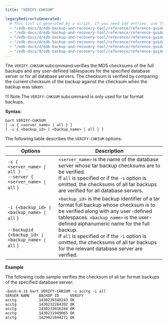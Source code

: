```yaml
---
title: "VERIFY-CHKSUM"

legacyRedirectsGenerated:
  # This list is generated by a script. If you need add entries, use the `legacyRedirects` key.
  - "/edb-docs/d/edb-backup-and-recovery-tool/reference/reference-guide/2.5.1/verify_chksum.html"
  - "/edb-docs/d/edb-backup-and-recovery-tool/reference/reference-guide/2.5.2/verify_chksum.html"
  - "/edb-docs/d/edb-backup-and-recovery-tool/reference/reference-guide/2.5.4/verify_chksum.html"
  - "/edb-docs/d/edb-backup-and-recovery-tool/reference/reference-guide/2.5.3/verify_chksum.html"
  - "/edb-docs/d/edb-backup-and-recovery-tool/reference/reference-guide/2.5.5/verify_chksum.html"
  - "/edb-docs/d/edb-backup-and-recovery-tool/reference/reference-guide/2.5.7/verify_chksum.html"
---
```


The `VERIFY-CHKSUM` subcommand verifies the MD5 checksums of the full backups and any user-defined tablespaces for the specified database server or for all database servers. The checksum is verified by comparing the current checksum of the backup against the checksum when the backup was taken.

!!! Note
    The `VERIFY-CHKSUM` subcommand is only used for tar format backups.

**Syntax:**

```text
bart VERIFY-CHKSUM
[ –s { <server_name> | all } ]
[ -i { <backup_id> | <backup_name> | all } ]
```

The following table describes the `VERIFY-CHKSUM` options:

| Options                                                                                                    | Description                                                                                                                                                                                                                                                                                                                                                          |
| ---------------------------------------------------------------------------------------------------------- | -------------------------------------------------------------------------------------------------------------------------------------------------------------------------------------------------------------------------------------------------------------------------------------------------------------------------------------------------------------------- |
| `-s { <server_name> \| all }`<br />`--server { <server_name> \| all` }                                     | `<server_name>` is the name of the database server whose tar backup checksums are to be verified.<br />If `all` is specified or if the `-s` option is omitted, the checksums of all tar backups are verified for all database servers.                                                                                                                               |
| `-i {<backup_id> \| <backup_name> \| all` }<br /><br />`--backupid {<backup_id> \| <backup_name> \| all` } | `<backup_id>` is the backup identifier of a tar format full backup whose checksum is to be verified along with any user-defined tablespaces. `<backup_name>` is the user-defined alphanumeric name for the full backup.<br />If `all` is specified or if the `-i` option is omitted, the checksums of all tar backups for the relevant database server are verified. |

**Example**

The following code sample verifies the checksum of all tar format backups of the specified database server:

```text
-bash-4.1$ bart VERIFY-CHKSUM -s acctg -i all
SERVER NAME    BACKUP ID     VERIFY
acctg          1430239348243 OK
acctg          1430232284202 OK
acctg          1430232016284 OK
acctg          1430231949065 OK
acctg          1429821844271 OK
```
